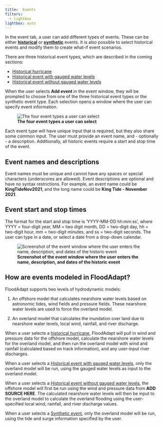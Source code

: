 ```yaml
---
title: 	Events
filters:
  - lightbox
lightbox: auto
---
```



In the event tab, a user can add different types of events. These can be either [**historical**](historic_events/index.qmd) or [**synthetic**](synthetic_events.qmd) events. It is also possible to select historical events and modify them to create what-if event scenarios.

There are three historical event types, which are described in the coming sections:

* [Historical hurricane](historic_events/historic_events_hurricane.qmd)
* [Historical event with gauged water levels](historic_events/historic_events_gauged.qmd)
* [Historical event without gauged water levels](historic_events/historic_events_ungauged.qmd)

 When the user selects **Add event** in the event window, they will be prompted to choose from one of the three historical event types or the synthetic event type. Each selection opens a window where the user can specify event information.

 ![**The four event types a user can select**](../../_static/images/eventTypeSelector.png){#fig-eventSelector}

 Each event type will have unique input that is required, but they also share some common input. The user must provide an event name, and - optionally - a description. Additionally, all historic events require a start and stop time of the event.

::: {.callout-note}
## Event names and descriptions
Event names must be unique and cannot have any spaces or special characters (underscores are allowed). Event descriptions are optional and have no syntax restrictions. For example, an event name could be **KingTideNov2021**, and the long name could be **King Tide - November 2021**.
:::

::: {.callout-note}
## Event start and stop times
The format for the start and stop time is 'YYYY-MM-DD hh:mm:ss', where YYYY = four-digit year, MM = two digit month, DD = two-digit day, hh = two-digit hour, mm = two-digit minutes, and ss = two-digit seconds. The user can type in a date, or select a date from a drop-down calendar.
:::




![**Screenshot of the event window where the user enters the name, description, and dates of the historic event**](../../_static/images/event_name_date_entry.png){#fig-historicEvent_name_date}

## How are events modeled in FloodAdapt?
FloodAdapt supports two levels of hydrodynamic models:

(1) An offshore model that calculates nearshore water levels based on astronomic tides, wind fields and pressure fields. These nearshore water levels are used to force the overland model.

(2) An overland model that calculates the inundation over land due to nearshore water levels, local wind, rainfall, and river discharge.

When a user selects a [historical hurricane](historic_events_hurricane.qmd), FloodAdapt will pull in wind and pressure data for the offshore model, calculate the nearshore water levels for the overland model, and then run the overland model with wind and rainfall (calculated based on track information), and any user-input river discharges.

When a user selects a [Historical event with gauged water levels](historic_events_gauged.qmd), only the overland model will be run, using the gauged water levels as input to the overland model.

When a user selects a [Historical event without gauged water levels](historic_events_ungauged.qmd), the offshore model will first be run using the wind and pressure data from **ADD SOURCE HERE**. The calculated nearshore water levels will then be input to the overland model to calculate the overland flooding using the user-specified local wind, rainfall, and river discharge values.

When a user selects a [Synthetic event](synthetic_events.qmd), only the overland model will be run, using the tide and surge information specified by the user.
